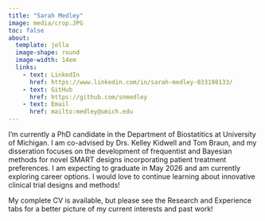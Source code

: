 ```yaml
---
title: "Sarah Medley"
image: media/crop.JPG
toc: false
about:
  template: jolla
  image-shape: round
  image-width: 14em
  links:
    - text: LinkedIn
      href: https://www.linkedin.com/in/sarah-medley-033198133/
    - text: GitHub
      href: https://github.com/snmedley
    - text: Email
      href: mailto:medley@umich.edu
---
```


I'm currently a PhD candidate in the Department of Biostatitics at University of Michigan. I am co-advised by Drs. Kelley Kidwell and Tom Braun, and my disseration focuses on the development of frequentist and Bayesian methods for novel SMART designs incorporating patient treatment preferences. I am expecting to graduate in May 2026 and am currently exploring career options. I would love to continue learning about innovative clinical trial designs and methods!

My complete CV is available, but please see the Research and Experience tabs for a better picture of my current interests and past work!